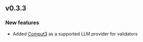 ## v0.3.3

### New features

- Added [Comput3](/validators/setup-guide#genvm-configuration) as a supported LLM provider for validators
